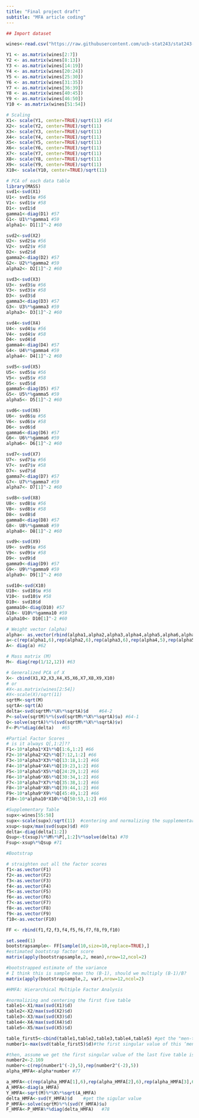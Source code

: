 ```yaml
---
title: "Final project draft"
subtitle: "MFA article coding"
---
```


```r
## Import dataset

wines<-read.csv("https://raw.githubusercontent.com/ucb-stat243/stat243-fall-2016/master/problem-sets/final-project/data/wines.csv")

Y1 <- as.matrix(wines[2:7])
Y2 <- as.matrix(wines[8:13])
Y3 <- as.matrix(wines[14:19])
Y4 <- as.matrix(wines[20:24])
Y5 <- as.matrix(wines[25:30])
Y6 <- as.matrix(wines[31:35])
Y7 <- as.matrix(wines[36:39])
Y8 <- as.matrix(wines[40:45])
Y9 <- as.matrix(wines[46:50])
Y10 <- as.matrix(wines[51:54])
```

```r
# Scaling
X1<- scale(Y1, center=TRUE)/sqrt(11) #54
X2<- scale(Y2, center=TRUE)/sqrt(11)
X3<- scale(Y3, center=TRUE)/sqrt(11)
X4<- scale(Y4, center=TRUE)/sqrt(11)
X5<- scale(Y5, center=TRUE)/sqrt(11)
X6<- scale(Y6, center=TRUE)/sqrt(11)
X7<- scale(Y7, center=TRUE)/sqrt(11)
X8<- scale(Y8, center=TRUE)/sqrt(11)
X9<- scale(Y9, center=TRUE)/sqrt(11)
X10<- scale(Y10, center=TRUE)/sqrt(11)
```

```r
# PCA of each data table
library(MASS)
svd1<-svd(X1)
U1<- svd1$u #56
V1<- svd1$v #58
D1<- svd1$d
gamma1<-diag(D1) #57
G1<- U1%*%gamma1 #59
alpha1<- D1[1]^-2 #60

svd2<-svd(X2)
U2<- svd2$u #56
V2<- svd2$v #58
D2<- svd2$d
gamma2<-diag(D2) #57
G2<- U2%*%gamma2 #59
alpha2<- D2[1]^-2 #60

svd3<-svd(X3)
U3<- svd3$u #56
V3<- svd3$v #58
D3<- svd3$d
gamma3<-diag(D3) #57
G3<- U3%*%gamma3 #59
alpha3<- D3[1]^-2 #60

svd4<-svd(X4)
U4<- svd4$u #56
V4<- svd4$v #58
D4<- svd4$d
gamma4<-diag(D4) #57
G4<- U4%*%gamma4 #59
alpha4<- D4[1]^-2 #60

svd5<-svd(X5)
U5<- svd5$u #56
V5<- svd5$v #58
D5<- svd5$d
gamma5<-diag(D5) #57
G5<- U5%*%gamma5 #59
alpha5<- D5[1]^-2 #60

svd6<-svd(X6)
U6<- svd6$u #56
V6<- svd6$v #58
D6<- svd6$d
gamma6<-diag(D6) #57
G6<- U6%*%gamma6 #59
alpha6<- D6[1]^-2 #60

svd7<-svd(X7)
U7<- svd7$u #56
V7<- svd7$v #58
D7<- svd7$d
gamma7<-diag(D7) #57
G7<- U7%*%gamma7 #59
alpha7<- D7[1]^-2 #60

svd8<-svd(X8)
U8<- svd8$u #56
V8<- svd8$v #58
D8<- svd8$d
gamma8<-diag(D8) #57
G8<- U8%*%gamma8 #59
alpha8<- D8[1]^-2 #60

svd9<-svd(X9)
U9<- svd9$u #56
V9<- svd9$v #58
D9<- svd9$d
gamma9<-diag(D9) #57
G9<- U9%*%gamma9 #59
alpha9<- D9[1]^-2 #60

svd10<-svd(X10)
U10<- svd10$u #56
V10<- svd10$v #58
D10<- svd10$d
gamma10<-diag(D10) #57
G10<- U10%*%gamma10 #59
alpha10<- D10[1]^-2 #60
```

```r
# Weight vector (alpha)
alpha<- as.vector(rbind(alpha1,alpha2,alpha3,alpha4,alpha5,alpha6,alpha7,alpha8,alpha9,alpha10)) #61
a<-c(rep(alpha1,6),rep(alpha2,6),rep(alpha3,6),rep(alpha4,5),rep(alpha5,6),rep(alpha6,5),rep(alpha7,4),rep(alpha8,6),rep(alpha9,5),rep(alpha10,4))
A<- diag(a) #62
```

```r
# Mass matrix (M)
M<- diag(rep(1/12,12)) #63
```

```r
# Generalized PCA of X
X<- cbind(X1,X2,X3,X4,X5,X6,X7,X8,X9,X10)
# or 
#X<-as.matrix(wines[2:54])
#X<-scale(X)/sqrt(11) 
sqrtM<-sqrt(M)
sqrtA<-sqrt(A)
delta<-svd(sqrtM%*%X%*%sqrtA)$d    #64-2
P<-solve(sqrtM)%*%(svd(sqrtM%*%X%*%sqrtA)$u) #64-1
Q<-solve(sqrtA)%*%(svd(sqrtM%*%X%*%sqrtA)$v)
F<-P%*%diag(delta)   #65
```

```r
#Partial Factor Scores
# is it always Q[,1:2]??
F1<-10*alpha1*X1%*%Q[1:6,1:2] #66
F2<-10*alpha2*X2%*%Q[7:12,1:2] #66
F3<-10*alpha3*X3%*%Q[13:18,1:2] #66
F4<-10*alpha4*X4%*%Q[19:23,1:2] #66
F5<-10*alpha5*X5%*%Q[24:29,1:2] #66
F6<-10*alpha6*X6%*%Q[30:34,1:2] #66
F7<-10*alpha7*X7%*%Q[35:38,1:2] #66
F8<-10*alpha8*X8%*%Q[39:44,1:2] #66
F9<-10*alpha9*X9%*%Q[45:49,1:2] #66
F10<-10*alpha10*X10%*%Q[50:53,1:2] #66
```

```r
#Supplementary Table
supx<-wines[55:58]
supx<-scale(supx)/sqrt(11)  #centering and normalizing the supplementary table
xsup<-supx/max(svd(supx)$d) #69
delta<-diag(delta[1:2])
Qsup<-t(xsup)%*%M%*%P[,1:2]%*%solve(delta) #70
Fsup<-xsup%*%Qsup #71
```

```r
#Bootstrap

# straighten out all the factor scores
f1<-as.vector(F1)
f2<-as.vector(F2)
f3<-as.vector(F3)
f4<-as.vector(F4)
f5<-as.vector(F5)
f6<-as.vector(F6)
f7<-as.vector(F7)
f8<-as.vector(F8)
f9<-as.vector(F9)
f10<-as.vector(F10)

FF <- rbind(f1,f2,f3,f4,f5,f6,f7,f8,f9,f10)

set.seed(1)
bootstrapsample<- FF[sample(10,size=10,replace=TRUE),]
#estimated bootstrap factor score
matrix(apply(bootstrapsample,2, mean),nrow=12,ncol=2)

#bootstrapped estimate of the variance
# I think this is sample mean tho (B-1), should we multiply (B-1)/B?
matrix(apply(bootstrapsample,2, var),nrow=12,ncol=2)
```

```r
#HMFA: Hierarchical Multiple Factor Analysis

#normalizing and centering the first five table
table1<-X1/max(svd(X1)$d)
table2<-X2/max(svd(X2)$d)
table3<-X3/max(svd(X3)$d)
table4<-X4/max(svd(X4)$d)
table5<-X5/max(svd(X5)$d) 

table_first5<-cbind(table1,table2,table3,table4,table5) #get the "men-table"
number1<-max(svd(table_first5)$d)#the first singular value of this ‘men-table’ 

#then, assume we get the first singular value of the last five table is number2=2.169
number2<-2.169
number<-c(rep(number1^(-2),5),rep(number2^(-2),5))
alpha_HMFA<-alpha*number #77

a_HMFA<-c(rep(alpha_HMFA[1],6),rep(alpha_HMFA[2],6),rep(alpha_HMFA[3],6),rep(alpha_HMFA[4],5),rep(alpha_HMFA[5],6),rep(alpha_HMFA[6],5),rep(alpha_HMFA[7],4),rep(alpha_HMFA[8],6),rep(alpha_HMFA[9],5),rep(alpha_HMFA[10],4))
A_HMFA<-diag(a_HMFA)
Y_HMFA<-sqrt(M)%*%X%*%sqrt(A_HMFA)
delta_HMFA<-svd(Y_HMFA)$d    #get the sigular value  
P_HMFA<-solve(sqrtM)%*%(svd(Y_HMFA)$u)
F_HMFA<-P_HMFA%*%diag(delta_HMFA)   #78
```
